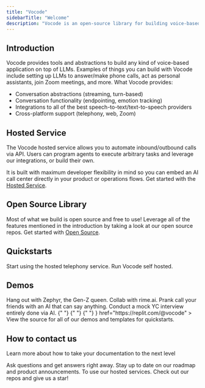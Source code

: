 ```yaml
---
title: "Vocode"
sidebarTitle: "Welcome"
description: "Vocode is an open-source library for building voice-based LLM applications."
---
```


## Introduction

Vocode provides tools and abstractions to build any kind of voice-based application
on top of LLMs. Examples of things you can build with Vocode include setting up LLMs
to answer/make phone calls, act as personal assistants, join Zoom meetings, and more. What Vocode provides:

- Conversation abstractions (streaming, turn-based)
- Conversation functionality (endpointing, emotion tracking)
- Integrations to all of the best speech-to-text/text-to-speech providers
- Cross-platform support (telephony, web, Zoom)

## Hosted Service

The Vocode hosted service allows you to automate inbound/outbound calls via API. Users can program agents to
execute arbitrary tasks and leverage our integrations, or build their own.

It is built with maximum developer flexibility in mind so you can embed an AI call center directly in your product or
operations flows. Get started with the [Hosted Service](/hosted-quickstart).

## Open Source Library

Most of what we build is open source and free to use! Leverage all of the features mentioned in the introduction by taking a look
at our open source repos. Get started with [Open Source](/open-source-quickstart).

## Quickstarts

<CardGroup>
  <Card title="Hosted Quick Start" icon="circle-play" href="/hosted-quickstart">
    Start using the hosted telephony service.
  </Card>
  <Card
    title="Open Source Quick Start"
    icon="circle-play"
    href="/open-source-quickstart"
  >
    Run Vocode self hosted.
  </Card>
</CardGroup>

## Demos

<CardGroup>
  <Card
    title="Call Gen-Z GPT"
    icon="phone"
    href="tel:1-650-910-3957"
    color="#5865F2"
  >
    Hang out with Zephyr, the Gen-Z queen. Collab with rime.ai.
  </Card>
  <Card
    title="PrankGPT"
    icon="face-sunglasses"
    href="https://prankgpt.com"
    color="#fbbf24"
  >
    Prank call your friends with an AI that can say anything.
  </Card>
  <Card
    title="YCInterview.ai"
    icon="clipboard"
    color="#deb887"
    href="https://twitter.com/vocodehq/status/1642935433276555265?s=20"
  >
    Conduct a mock YC interview entirely done via AI.
  </Card>
  <Card
    title="Check out our Replit page"
    icon={
      <svg
        className="h-6 w-6"
        style={{ display: "inline" }}
        width="32"
        height="32"
        viewBox="0 0 32 32"
        fill="none"
        xmlns="http://www.w3.org/2000/svg"
      >
        {" "}
        <defs></defs>{" "}
        <path
          d="M7 5.5C7 4.67157 7.67157 4 8.5 4H15.5C16.3284 4 17 4.67157 17 5.5V12H8.5C7.67157 12 7 11.3284 7 10.5V5.5Z"
          fill="#F26207"
        ></path> <path
          d="M17 12H25.5C26.3284 12 27 12.6716 27 13.5V18.5C27 19.3284 26.3284 20 25.5 20H17V12Z"
          fill="#F26207"
        ></path>{" "}
        <path
          d="M7 21.5C7 20.6716 7.67157 20 8.5 20H17V26.5C17 27.3284 16.3284 28 15.5 28H8.5C7.67157 28 7 27.3284 7 26.5V21.5Z"
          fill="#F26207"
        ></path>
      </svg>
    }
    href="https://replit.com/@vocode"
  >
    View the source for all of our demos and templates for quickstarts.
  </Card>
</CardGroup>

## How to contact us

Learn more about how to take your documentation to the next level

<CardGroup>
  <Card
    title="Join our Discord server"
    icon="discord"
    href="https://discord.gg/NaU4mMgcnC"
    color="#5865F2"
  >
    Ask questions and get answers right away.
  </Card>
  <Card
    title="Follow us on Twitter"
    icon="twitter"
    href="https://twitter.com/vocodehq"
    color="#1DA1F2"
  >
    Stay up to date on our roadmap and product announcements.
  </Card>
  <Card title="Get an API key" icon="key" href="https://app.vocode.dev">
    To use our hosted services.
  </Card>
  <Card
    title="Give us a star on GitHub"
    icon="star"
    href="https://github.com/vocodedev/vocode-python"
    color="#fbbf24"
  >
    Check out our repos and give us a star!
  </Card>
</CardGroup>
